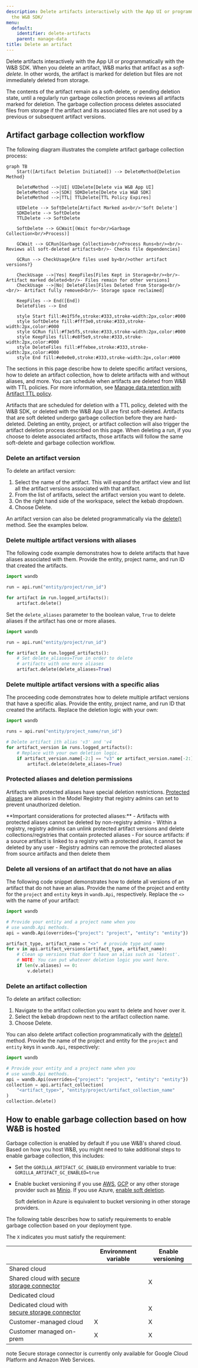 ```yaml
---
description: Delete artifacts interactively with the App UI or programmatically with
  the W&B SDK/
menu:
  default:
    identifier: delete-artifacts
    parent: manage-data
title: Delete an artifact
---
```


Delete artifacts interactively with the App UI or programmatically with the W&B SDK. When you delete an artifact, W&B marks that artifact as a *soft-delete*. In other words, the artifact is marked for deletion but files are not immediately deleted from storage. 

The contents of the artifact remain as a soft-delete, or pending deletion state, until a regularly run garbage collection process reviews all artifacts marked for deletion. The garbage collection process deletes associated files from storage if the artifact and its associated files are not used by a previous or subsequent artifact versions.

## Artifact garbage collection workflow

The following diagram illustrates the complete artifact garbage collection process:

```mermaid
graph TB
    Start([Artifact Deletion Initiated]) --> DeleteMethod{Deletion Method}
    
    DeleteMethod -->|UI| UIDelete[Delete via W&B App UI]
    DeleteMethod -->|SDK| SDKDelete[Delete via W&B SDK]
    DeleteMethod -->|TTL| TTLDelete[TTL Policy Expires]
    
    UIDelete --> SoftDelete[Artifact Marked as<br/>'Soft Delete']
    SDKDelete --> SoftDelete
    TTLDelete --> SoftDelete
    
    SoftDelete --> GCWait[(Wait for<br/>Garbage Collection<br/>Process)]
    
    GCWait --> GCRun[Garbage Collection<br/>Process Runs<br/><br/>- Reviews all soft-deleted artifacts<br/>- Checks file dependencies]
    
    GCRun --> CheckUsage{Are files used by<br/>other artifact versions?}
    
    CheckUsage -->|Yes| KeepFiles[Files Kept in Storage<br/><br/>- Artifact marked deleted<br/>- Files remain for other versions]
    CheckUsage -->|No| DeleteFiles[Files Deleted from Storage<br/><br/>- Artifact fully removed<br/>- Storage space reclaimed]
    
    KeepFiles --> End([End])
    DeleteFiles --> End
    
    style Start fill:#e1f5fe,stroke:#333,stroke-width:2px,color:#000
    style SoftDelete fill:#fff3e0,stroke:#333,stroke-width:2px,color:#000
    style GCRun fill:#f3e5f5,stroke:#333,stroke-width:2px,color:#000
    style KeepFiles fill:#e8f5e9,stroke:#333,stroke-width:2px,color:#000
    style DeleteFiles fill:#ffebee,stroke:#333,stroke-width:2px,color:#000
    style End fill:#e0e0e0,stroke:#333,stroke-width:2px,color:#000
``` 

The sections in this page describe how to delete specific artifact versions, how to delete an artifact collection, how to delete artifacts with and without aliases, and more. You can schedule when artifacts are deleted from W&B with TTL policies. For more information, see [Manage data retention with Artifact TTL policy](./ttl).

<Note>
Artifacts that are scheduled for deletion with a TTL policy, deleted with the W&B SDK, or deleted with the W&B App UI are first soft-deleted. Artifacts that are soft deleted undergo garbage collection before they are hard-deleted.
</Note>

<Note>
Deleting an entity, project, or artifact collection will also trigger the artifact deletion process described on this page. When deleting a run, if you choose to delete associated artifacts, those artifacts will follow the same soft-delete and garbage collection workflow.
</Note>

### Delete an artifact version

To delete an artifact version:

1. Select the name of the artifact. This will expand the artifact view and list all the artifact versions associated with that artifact.
2. From the list of artifacts, select the artifact version you want to delete.
3. On the right hand side of the workspace, select the kebab dropdown.
4. Choose Delete.

An artifact version can also be deleted programmatically via the [delete()](/ref/python/sdk/classes/artifact#delete) method. See the examples below. 

### Delete multiple artifact versions with aliases

The following code example demonstrates how to delete artifacts that have aliases associated with them. Provide the entity, project name, and run ID that created the artifacts.

```python
import wandb

run = api.run("entity/project/run_id")

for artifact in run.logged_artifacts():
    artifact.delete()
```

Set the `delete_aliases` parameter to the boolean value, `True` to delete aliases if the artifact has one or more aliases.

```python
import wandb

run = api.run("entity/project/run_id")

for artifact in run.logged_artifacts():
    # Set delete_aliases=True in order to delete
    # artifacts with one more aliases
    artifact.delete(delete_aliases=True)
```

### Delete multiple artifact versions with a specific alias

The proceeding code demonstrates how to delete multiple artifact versions that have a specific alias. Provide the entity, project name, and run ID that created the artifacts. Replace the deletion logic with your own:

```python
import wandb

runs = api.run("entity/project_name/run_id")

# Delete artifact ith alias 'v3' and 'v4
for artifact_version in runs.logged_artifacts():
    # Replace with your own deletion logic.
    if artifact_version.name[-2:] == "v3" or artifact_version.name[-2:] == "v4":
        artifact.delete(delete_aliases=True)
```

### Protected aliases and deletion permissions

Artifacts with protected aliases have special deletion restrictions. [Protected aliases](/guides/core/registry/model_registry/access_controls) are aliases in the Model Registry that registry admins can set to prevent unauthorized deletion.

<Note>
**Important considerations for protected aliases:**
- Artifacts with protected aliases cannot be deleted by non-registry admins
- Within a registry, registry admins can unlink protected artifact versions and delete collections/registries that contain protected aliases
- For source artifacts: if a source artifact is linked to a registry with a protected alias, it cannot be deleted by any user
- Registry admins can remove the protected aliases from source artifacts and then delete them
</Note>

### Delete all versions of an artifact that do not have an alias

The following code snippet demonstrates how to delete all versions of an artifact that do not have an alias. Provide the name of the project and entity for the `project` and `entity` keys in `wandb.Api`, respectively. Replace the `<>` with the name of your artifact:

```python
import wandb

# Provide your entity and a project name when you
# use wandb.Api methods.
api = wandb.Api(overrides={"project": "project", "entity": "entity"})

artifact_type, artifact_name = "<>"  # provide type and name
for v in api.artifact_versions(artifact_type, artifact_name):
    # Clean up versions that don't have an alias such as 'latest'.
    # NOTE: You can put whatever deletion logic you want here.
    if len(v.aliases) == 0:
        v.delete()
```

### Delete an artifact collection

To delete an artifact collection:

1. Navigate to the artifact collection you want to delete and hover over it.
3. Select the kebab dropdown next to the artifact collection name.
4. Choose Delete.

You can also delete artifact collection programmatically with the [delete()](/ref/python/sdk/classes/artifact#delete) method. Provide the name of the project and entity for the `project` and `entity` keys in `wandb.Api`, respectively:

```python
import wandb

# Provide your entity and a project name when you
# use wandb.Api methods.
api = wandb.Api(overrides={"project": "project", "entity": "entity"})
collection = api.artifact_collection(
    "<artifact_type>", "entity/project/artifact_collection_name"
)
collection.delete()
```

## How to enable garbage collection based on how W&B is hosted
Garbage collection is enabled by default if you use W&B's shared cloud. Based on how you host W&B, you might need to take additional steps to enable garbage collection, this includes:


* Set the `GORILLA_ARTIFACT_GC_ENABLED` environment variable to true: `GORILLA_ARTIFACT_GC_ENABLED=true`
* Enable bucket versioning if you use [AWS](https://docs.aws.amazon.com/AmazonS3/latest/userguide/manage-versioning-examples.html), [GCP](https://cloud.google.com/storage/docs/object-versioning) or any other storage provider such as [Minio](https://min.io/docs/minio/linux/administration/object-management/object-versioning.html#enable-bucket-versioning). If you use Azure, [enable soft deletion](https://learn.microsoft.com/azure/storage/blobs/soft-delete-blob-overview).
    
    <Note>
    Soft deletion in Azure is equivalent to bucket versioning in other storage providers.
    </Note>

The following table describes how to satisfy requirements to enable garbage collection based on your deployment type. 

The `X` indicates you must satisfy the requirement:

|                                                | Environment variable    | Enable versioning | 
| -----------------------------------------------| ------------------------| ----------------- | 
| Shared cloud                                   |                         |                   | 
| Shared cloud with [secure storage connector](/guides/hosting/data-security/secure-storage-connector)|                         | X                 | 
| Dedicated cloud                                |                         |                   | 
| Dedicated cloud with [secure storage connector](/guides/hosting/data-security/secure-storage-connector)|                         | X                 | 
| Customer-managed cloud                         | X                       | X                 | 
| Customer managed on-prem                       | X                       | X                 |
 


<Note>
note
Secure storage connector is currently only available for Google Cloud Platform and Amazon Web Services.
</Note>